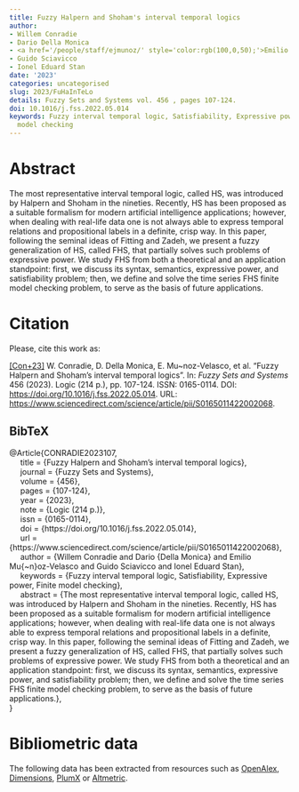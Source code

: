 ```yaml
---
title: Fuzzy Halpern and Shoham's interval temporal logics
author:
- Willem Conradie
- Dario Della Monica
- <a href='/people/staff/ejmunoz/' style='color:rgb(100,0,50);'>Emilio Muñoz Velasco</a>
- Guido Sciavicco
- Ionel Eduard Stan
date: '2023'
categories: uncategorised
slug: 2023/FuHaInTeLo
details: Fuzzy Sets and Systems vol. 456 , pages 107-124.
doi: 10.1016/j.fss.2022.05.014
keywords: Fuzzy interval temporal logic, Satisfiability, Expressive power, Finite
  model checking
---
```




# Abstract


The most representative interval temporal logic, called HS, was introduced by Halpern and Shoham in the nineties. Recently, HS has been proposed as a suitable formalism for modern artificial intelligence applications; however, when dealing with real-life data one is not always able to express temporal relations and propositional labels in a definite, crisp way. In this paper, following the seminal ideas of Fitting and Zadeh, we present a fuzzy generalization of HS, called FHS, that partially solves such problems of expressive power. We study FHS from both a theoretical and an application standpoint: first, we discuss its syntax, semantics, expressive power, and satisfiability problem; then, we define and solve the time series FHS finite model checking problem, to serve as the basis of future applications.








# Citation
Please, cite this work as:


<a name=bib-CONRADIE2023107></a>[[Con+23]](#cite-CONRADIE2023107) W. Conradie, D. Della Monica, E. Mu~noz-Velasco, et al. “Fuzzy Halpern and Shoham's interval temporal logics”. In: _Fuzzy Sets and Systems_ 456 (2023). Logic (214 p.), pp. 107-124. ISSN: 0165-0114. DOI: [https://doi.org/10.1016/j.fss.2022.05.014](https://doi.org/https%3A%2F%2Fdoi.org%2F10.1016%2Fj.fss.2022.05.014). URL: [https://www.sciencedirect.com/science/article/pii/S0165011422002068](https://www.sciencedirect.com/science/article/pii/S0165011422002068).

::: {.callout-note appearance="minimal" collapse=true}

## BibTeX

@Article{CONRADIE2023107,<br>&nbsp;&nbsp;&nbsp;&nbsp;  title = {Fuzzy Halpern and Shoham's interval temporal logics},<br>&nbsp;&nbsp;&nbsp;&nbsp;  journal = {Fuzzy Sets and Systems},<br>&nbsp;&nbsp;&nbsp;&nbsp;  volume = {456},<br>&nbsp;&nbsp;&nbsp;&nbsp;  pages = {107-124},<br>&nbsp;&nbsp;&nbsp;&nbsp;  year = {2023},<br>&nbsp;&nbsp;&nbsp;&nbsp;  note = {Logic (214 p.)},<br>&nbsp;&nbsp;&nbsp;&nbsp;  issn = {0165-0114},<br>&nbsp;&nbsp;&nbsp;&nbsp;  doi = {https://doi.org/10.1016/j.fss.2022.05.014},<br>&nbsp;&nbsp;&nbsp;&nbsp;  url = {https://www.sciencedirect.com/science/article/pii/S0165011422002068},<br>&nbsp;&nbsp;&nbsp;&nbsp;  author = {Willem Conradie and Dario {Della Monica} and Emilio Mu{\~n}oz-Velasco and Guido Sciavicco and Ionel Eduard Stan},<br>&nbsp;&nbsp;&nbsp;&nbsp;  keywords = {Fuzzy interval temporal logic, Satisfiability, Expressive power, Finite model checking},<br>&nbsp;&nbsp;&nbsp;&nbsp;  abstract = {The most representative interval temporal logic, called HS, was introduced by Halpern and Shoham in the nineties. Recently, HS has been proposed as a suitable formalism for modern artificial intelligence applications; however, when dealing with real-life data one is not always able to express temporal relations and propositional labels in a definite, crisp way. In this paper, following the seminal ideas of Fitting and Zadeh, we present a fuzzy generalization of HS, called FHS, that partially solves such problems of expressive power. We study FHS from both a theoretical and an application standpoint: first, we discuss its syntax, semantics, expressive power, and satisfiability problem; then, we define and solve the time series FHS finite model checking problem, to serve as the basis of future applications.},<br>}

:::



# Bibliometric data


The following data has been extracted from resources such as [OpenAlex](https://openalex.org/), [Dimensions](https://app.dimensions.ai/), [PlumX](https://www.elsevier.com/insights/metrics/plumx) or [Altmetric](https://www.altmetric.com/).

<div style="display: flex; justify-content: center; align-items: center; height: 100%;">
<span class="__dimensions_badge_embed__" data-doi="10.1016/j.fss.2022.05.014" data-legend="always"></span></div><script async src="https://badge.dimensions.ai/badge.js" charset="utf-8"></script>

<div style="display: flex; justify-content: center; align-items: center; height: 100%;">
<a href="https://plu.mx/plum/a/?doi=10.1016/j.fss.2022.05.014" class="plumx-details" data-site="plum" data-hide-when-empty="true">Fuzzy Halpern and Shoham's interval temporal logics</a></div>

<div style="display: flex; justify-content: center; align-items: center; height: 100%;">
<script type="text/javascript" src="https://d1bxh8uas1mnw7.cloudfront.net/assets/embed.js"></script><div data-badge-type="medium-donut" class="altmetric-embed" data-badge-details="right" data-doi="10.1016/j.fss.2022.05.014"></div></div>


## Cites

The following graph plots the number of cites received by this work from its publication, on a yearly basis.

```r
#| echo: false
#| results: asis
#| warning: false
#| message: false
source(here::here('scripts', 'manage_publications.R'))
df <- readRDS('citation_history.rds')
plot_citation_history(df)
```



## Papers citing this work

The following is a non-exhaustive list of papers that cite this work:


<a name=bib-Petry_2024></a>[[1]](#cite-Petry_2024) F. Petry. “Intuitionistic Fuzzy Sets for Spatial and Temporal Data Intervals”. In: _Information_ 15.4 (Apr. 2024), p. 240. ISSN: 2078-2489. DOI: [10.3390/info15040240](https://doi.org/10.3390%2Finfo15040240). URL: [http://dx.doi.org/10.3390/info15040240](http://dx.doi.org/10.3390/info15040240).

<a name=bib-Salhi_2024></a>[[2]](#cite-Salhi_2024) Y. Salhi and M. Sioutis. “On prime scenarios in qualitative spatial and temporal reasoning”. In: _Information and Computation_ 300 (Oct. 2024), p. 105198. ISSN: 0890-5401. DOI: [10.1016/j.ic.2024.105198](https://doi.org/10.1016%2Fj.ic.2024.105198). URL: [http://dx.doi.org/10.1016/j.ic.2024.105198](http://dx.doi.org/10.1016/j.ic.2024.105198).

